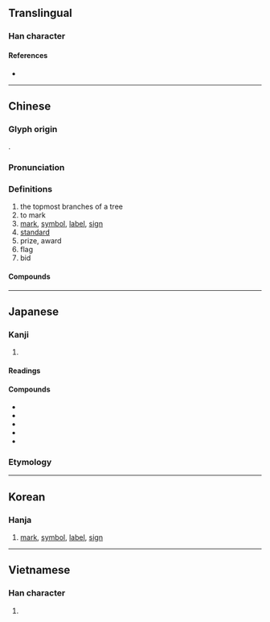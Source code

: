 {{also|标}}
{{character info/new}}
==Translingual==

===Han character===
{{Han char|rn=75|rad=木|as=11|sn=15|four=41991|canj=DMWF|ids=⿰木票}}

====References====
* {{Han ref|kx=0550.120|dkj=15442|dj=0938.070|hdz=21277.010|uh=6A19|ud=27161|bh=BCD0|bd=48336}}

----

==Chinese==
{{zh-forms|s=标}}

===Glyph origin===
{{Han etym}}
{{Han compound|木|票|c1=s|c2=p|ls=psc}}.

===Pronunciation===
{{zh-pron
|m=biāo
|m-s=biao1
|c=biu1
|c-t=
|g=
|h=pfs=pêu/phêu
|j=
|md=
|mn=pio/piau/qz,tw,zz:phiau
|mn_note=pio - vernacular; piau/phiau - literary
|mn-t=biê1/bio1/piou1/piao1
|mn-t_note=biê1/bio1 - in most compounds (biê1 - Chaozhou); piou1/piao1 - in {{zh-l|*招標}}, {{zh-l|*投標}} (piou1 - Chaozhou)
|w=
|x=
|mc=y
|oc=y
|ma=Zh-biao.ogg
|cat=n,v
}}

===Definitions===
{{zh-hanzi}}

# the topmost branches of a tree
# to mark
# [[mark]], [[symbol]], [[label]], [[sign]]
# [[standard]]
# prize, award
# flag
# bid

====Compounds====
{{zh-der|標記|標牌|貼標機|標準|名標雁塔|內標|價值標準|交通標誌|中標|尪仔標|地標|低標準|商標法|合理標|座標|得標|坐標|天文座標|岸標|工作目標|導標|人氣指標|丰標不凡|圍標|價值指標|孤標|奪標|名標青史|外標|天體座標|坐標軸|國際音標|商標|國家標準|國標|國際標|標子|標手錢|標兵|標程|標識|標準元音|標高|朱標|標準舞|浮標|標單|標兒|標同伐異|標題音樂|目標|標準字體|新聞標題|標高投影|標音法|標準語|標舉|教學目標|標本同治|標籤|標本|標號|福利指標|插標|標垛|標準時間|標示|標勁兒|標價|標榜|標顯|標購|標準時|標籤作用|界標|標表|標容|標病|標的|指標|甍標|標新取異|標格|清標|游標|活動目標|瞬間目標|直角坐標|目標管理|標點|標準音|標準時區|標注|發標|標靶|標下|標牓|標明|標題|標撥|招標|標點符號|標金|標占|流標|標準鏡頭|標竿|游標卡尺|標緻|標樹|標準動作|標船|治標|標新領異|標準桿|標賣|正字標記|標新立異|標的物|橫坐標|標首|標領|標語|標誌|標行|標置|標線|標準制|標標致致|標槍|標杆|標會|標幟|標售|標名|標致|極坐標|標奇立異|斜度標|投標|草標兒|警標|錦標|紙標兒|縱坐標|經濟指標|風標俏倬|艉垂標|艏垂標|航標|鬧標鬧闊|銀河座標|風流標致|競標|近程目標|音標文字|開標|高自標置|高標準|高標|航路標識|達標|風標|風向標|錯認顏標|領先指標|精神錦標|音標|覘標|華氏溫標|錦標賽|錦標社|路標|貼標籤|高自標樹|註冊商標|芝標|汽標|標湖}}

----

==Japanese==

===Kanji===
{{ja-kanji|grade=4|rs=木11}}

# {{defn|lang=ja|sort=木11}}

====Readings====
{{ja-readings
|goon=ひょう<へう
|kanon=ひょう<へう
|kun=こずえ-<こずゑ-, すえ-<すゑ-, しめ-, しるし-
}}

====Compounds====
* {{ja-r|標識|ひょうしき}}
* {{ja-r|標準|ひょうじゅん}}
* {{ja-r|目標|もくひょう}}
* {{ja-r|道標|どうひょう}}
* {{ja-r|標語|ひょうご}}

===Etymology===
{{ja-kanjitab|しるし|yomi=k}}
{{ja-see|しるし}}

----

==Korean==

===Hanja===
{{ko-hanja|hangeul=표|eumhun=|rv=pyo|mr=p'yo|y=phyo}}

# [[mark]], [[symbol]], [[label]], [[sign]]

----

==Vietnamese==

===Han character===
{{vi-hantu|[[bêu]], [[nêu]], [[tiêu]], [[têu]]|rs=木11}}

# {{defn|lang=vi|sort=木11}}